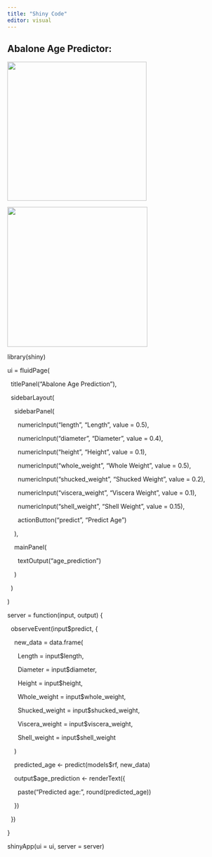 ```yaml
---
title: "Shiny Code"
editor: visual
---
```


## Abalone Age Predictor:

![](images/clipboard-493449237.png){width="317"}

![](images/clipboard-1396275868.png){width="319"}

library(shiny)

ui = fluidPage(

  titlePanel("Abalone Age Prediction"),

  sidebarLayout(

    sidebarPanel(

      numericInput("length", "Length", value = 0.5),

      numericInput("diameter", "Diameter", value = 0.4),

      numericInput("height", "Height", value = 0.1),

      numericInput("whole_weight", "Whole Weight", value = 0.5),

      numericInput("shucked_weight", "Shucked Weight", value = 0.2),

      numericInput("viscera_weight", "Viscera Weight", value = 0.1),

      numericInput("shell_weight", "Shell Weight", value = 0.15),

      actionButton("predict", "Predict Age")

    ),

    mainPanel(

      textOutput("age_prediction")

    )

  )

)

server = function(input, output) {

  observeEvent(input\$predict, {

    new_data = data.frame(

      Length = input\$length,

      Diameter = input\$diameter,

      Height = input\$height,

      Whole_weight = input\$whole_weight,

      Shucked_weight = input\$shucked_weight,

      Viscera_weight = input\$viscera_weight,

      Shell_weight = input\$shell_weight

    )

    predicted_age \<- predict(models\$rf, new_data)

    output\$age_prediction \<- renderText({

      paste("Predicted age:", round(predicted_age))

    })

  })

}

shinyApp(ui = ui, server = server)

